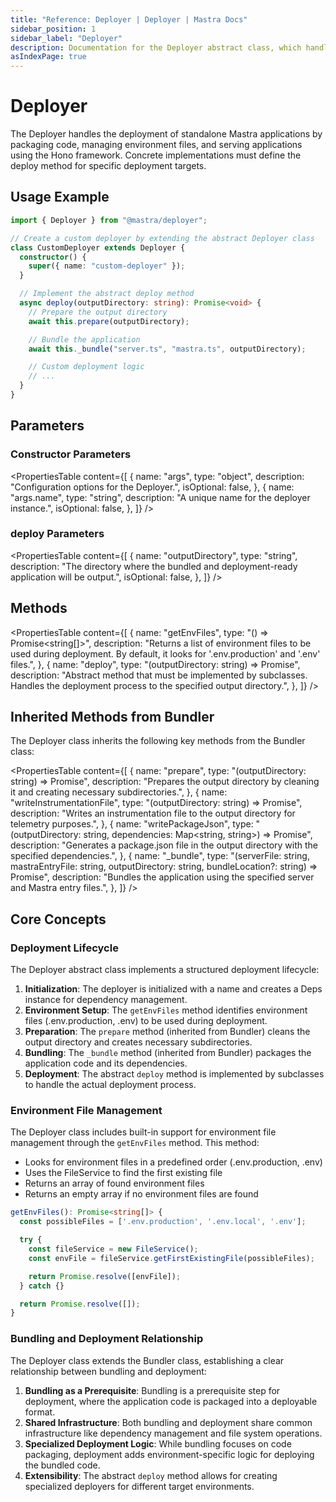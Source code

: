 ```yaml
---
title: "Reference: Deployer | Deployer | Mastra Docs"
sidebar_position: 1
sidebar_label: "Deployer"
description: Documentation for the Deployer abstract class, which handles packaging and deployment of Mastra applications.
asIndexPage: true
---
```


# Deployer

The Deployer handles the deployment of standalone Mastra applications by packaging code, managing environment files, and serving applications using the Hono framework. Concrete implementations must define the deploy method for specific deployment targets.

## Usage Example

```typescript
import { Deployer } from "@mastra/deployer";

// Create a custom deployer by extending the abstract Deployer class
class CustomDeployer extends Deployer {
  constructor() {
    super({ name: "custom-deployer" });
  }

  // Implement the abstract deploy method
  async deploy(outputDirectory: string): Promise<void> {
    // Prepare the output directory
    await this.prepare(outputDirectory);

    // Bundle the application
    await this._bundle("server.ts", "mastra.ts", outputDirectory);

    // Custom deployment logic
    // ...
  }
}
```

## Parameters

### Constructor Parameters

<PropertiesTable
  content={[
    {
      name: "args",
      type: "object",
      description: "Configuration options for the Deployer.",
      isOptional: false,
    },
    {
      name: "args.name",
      type: "string",
      description: "A unique name for the deployer instance.",
      isOptional: false,
    },
  ]}
/>

### deploy Parameters

<PropertiesTable
  content={[
    {
      name: "outputDirectory",
      type: "string",
      description:
        "The directory where the bundled and deployment-ready application will be output.",
      isOptional: false,
    },
  ]}
/>

## Methods

<PropertiesTable
  content={[
    {
      name: "getEnvFiles",
      type: "() => Promise<string[]>",
      description:
        "Returns a list of environment files to be used during deployment. By default, it looks for '.env.production' and '.env' files.",
    },
    {
      name: "deploy",
      type: "(outputDirectory: string) => Promise<void>",
      description:
        "Abstract method that must be implemented by subclasses. Handles the deployment process to the specified output directory.",
    },
  ]}
/>

## Inherited Methods from Bundler

The Deployer class inherits the following key methods from the Bundler class:

<PropertiesTable
  content={[
    {
      name: "prepare",
      type: "(outputDirectory: string) => Promise<void>",
      description:
        "Prepares the output directory by cleaning it and creating necessary subdirectories.",
    },
    {
      name: "writeInstrumentationFile",
      type: "(outputDirectory: string) => Promise<void>",
      description:
        "Writes an instrumentation file to the output directory for telemetry purposes.",
    },
    {
      name: "writePackageJson",
      type: "(outputDirectory: string, dependencies: Map<string, string>) => Promise<void>",
      description:
        "Generates a package.json file in the output directory with the specified dependencies.",
    },
    {
      name: "_bundle",
      type: "(serverFile: string, mastraEntryFile: string, outputDirectory: string, bundleLocation?: string) => Promise<void>",
      description:
        "Bundles the application using the specified server and Mastra entry files.",
    },
  ]}
/>

## Core Concepts

### Deployment Lifecycle

The Deployer abstract class implements a structured deployment lifecycle:

1. **Initialization**: The deployer is initialized with a name and creates a Deps instance for dependency management.
2. **Environment Setup**: The `getEnvFiles` method identifies environment files (.env.production, .env) to be used during deployment.
3. **Preparation**: The `prepare` method (inherited from Bundler) cleans the output directory and creates necessary subdirectories.
4. **Bundling**: The `_bundle` method (inherited from Bundler) packages the application code and its dependencies.
5. **Deployment**: The abstract `deploy` method is implemented by subclasses to handle the actual deployment process.

### Environment File Management

The Deployer class includes built-in support for environment file management through the `getEnvFiles` method. This method:

- Looks for environment files in a predefined order (.env.production, .env)
- Uses the FileService to find the first existing file
- Returns an array of found environment files
- Returns an empty array if no environment files are found

```typescript
getEnvFiles(): Promise<string[]> {
  const possibleFiles = ['.env.production', '.env.local', '.env'];

  try {
    const fileService = new FileService();
    const envFile = fileService.getFirstExistingFile(possibleFiles);

    return Promise.resolve([envFile]);
  } catch {}

  return Promise.resolve([]);
}
```

### Bundling and Deployment Relationship

The Deployer class extends the Bundler class, establishing a clear relationship between bundling and deployment:

1. **Bundling as a Prerequisite**: Bundling is a prerequisite step for deployment, where the application code is packaged into a deployable format.
2. **Shared Infrastructure**: Both bundling and deployment share common infrastructure like dependency management and file system operations.
3. **Specialized Deployment Logic**: While bundling focuses on code packaging, deployment adds environment-specific logic for deploying the bundled code.
4. **Extensibility**: The abstract `deploy` method allows for creating specialized deployers for different target environments.
